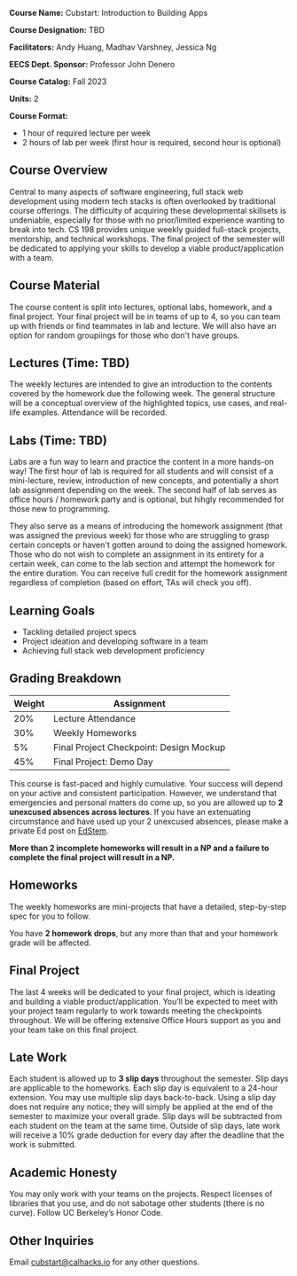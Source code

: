 **Course Name:** Cubstart: Introduction to Building Apps

**Course Designation:** TBD

**Facilitators:** Andy Huang, Madhav Varshney, Jessica Ng

**EECS Dept. Sponsor:** Professor John Denero

**Course Catalog:** Fall 2023

**Units:** 2

**Course Format:** 
- 1 hour of required lecture per week
- 2 hours of lab per week (first hour is required, second hour is optional)

## Course Overview

Central to many aspects of software engineering, full stack web development using modern tech stacks is often overlooked by traditional course offerings. The difficulty of acquiring these developmental skillsets is undeniable, especially for those with no prior/limited experience wanting to break into tech. CS 198 provides unique weekly guided full-stack projects, mentorship, and technical workshops. The final project of the semester will be dedicated to applying your skills to develop a viable product/application with a team.

## Course Material

The course content is split into lectures, optional labs, homework, and a final project. Your final project will be in teams of up to 4, so you can team up with friends or find teammates in lab and lecture. We will also have an option for random groupiings for those who don't have groups.

## Lectures (Time: TBD)

The weekly lectures are intended to give an introduction to the contents covered by the homework due the following week. The general structure will be a conceptual overview of the highlighted topics, use cases, and real-life examples. Attendance will be recorded.

## Labs (Time: TBD)

Labs are a fun way to learn and practice the content in a more hands-on way! The first hour of lab is required for all students and will consist of a mini-lecture, review, introduction of new concepts, and potentially a short lab assignment depending on the week. The second half of lab serves as office hours / homework party and is optional, but hihgly recommended for those new to programming.  

They also serve as a means of introducing the homework assignment (that was assigned the previous week) for those who are struggling to grasp certain concepts or haven't gotten around to doing the assigned homework. Those who do not wish to complete an assignment in its entirety for a certain week, can come to the lab section and attempt the homework for the entire duration. You can receive full credit for the homework assignment regardless of completion (based on effort, TAs will check you off). 

## Learning Goals
- Tackling detailed project specs
- Project ideation and developing software in a team
- Achieving full stack web development proficiency

## Grading Breakdown

| **Weight**  | **Assignment**                          |
| ----------- | --------------------------------------- |
| 20%         | Lecture Attendance                      |
| 30%         | Weekly Homeworks                        |
| 5%          | Final Project Checkpoint: Design Mockup |
| 45%         | Final Project: Demo Day                 |

This course is fast-paced and highly cumulative. Your success will depend on your active and consistent participation. However, we understand that emergencies and personal matters do come up, so you are allowed up to **2 unexcused absences across lectures**. If you have an extenuating circumstance and have used up your 2 unexcused absences, please make a private Ed post on [EdStem](https://edstem.org/us/join/k4UPks).

**More than 2 incomplete homeworks will result in a NP and a failure to complete the final project will result in a NP.**

## Homeworks

The weekly homeworks are mini-projects that have a detailed, step-by-step spec for you to follow. 

You have **2 homework drops**, but any more than that and your homework grade will be affected.

## Final Project

The last 4 weeks will be dedicated to your final project, which is ideating and building a viable product/application. You’ll be expected to meet with your project team regularly to work towards meeting the checkpoints throughout. We will be offering extensive Office Hours support as you and your team take on this final project.

## Late Work

Each student is allowed up to **3 slip days** throughout the semester. Slip days are applicable to the homeworks. Each slip day is equivalent to a 24-hour extension. You may use multiple slip days back-to-back. Using a slip day does not require any notice; they will simply be applied at the end of the semester to maximize your overall grade. Slip days will be subtracted from each student on the team at the same time. Outside of slip days, late work will receive a 10% grade deduction for every day after the deadline that the work is submitted.

## Academic Honesty

You may only work with your teams on the projects. Respect licenses of libraries that you use, and do not sabotage other students (there is no curve). Follow UC Berkeley’s Honor Code.

## Other Inquiries

Email cubstart@calhacks.io for any other questions.